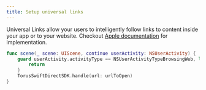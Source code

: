 ```yaml
---
title: Setup universal links
---
```


Universal Links allow your users to intelligently follow links to content inside
your app or to your website. Checkout
[Apple documentation](https://developer.apple.com/ios/universal-links/) for
implementation.

```swift
func scene(_ scene: UIScene, continue userActivity: NSUserActivity) {
    guard userActivity.activityType == NSUserActivityTypeBrowsingWeb, let urlToOpen = userActivity.webpageURL else {
        return
    }
    TorusSwiftDirectSDK.handle(url: urlToOpen)
}
```
